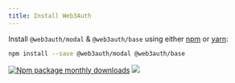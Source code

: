 ```yaml
---
title: Install Web3Auth
---
```


Install `@web3auth/modal` & `@web3auth/base` using either [npm](https://www.npmjs.com/package/@web3auth/modal) or
[yarn](https://yarnpkg.com/package/@web3auth/modal):

```bash npm2yarn
npm install --save @web3auth/modal @web3auth/base
```

[![Npm package monthly downloads](https://badgen.net/npm/dm/@web3auth/modal)](https://www.npmjs.com/package/@web3auth/modal)
[![](https://data.jsdelivr.com/v1/package/npm/@web3auth/modal/badge)](https://www.jsdelivr.com/package/npm/@web3auth/modal)
